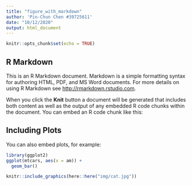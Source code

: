```yaml
---
title: "figure_with_markdown"
author: 'Pin-Chun Chen #39725611'
date: "10/12/2020"
output: html_document
---
```


```r
knitr::opts_chunk$set(echo = TRUE)
```

## R Markdown

This is an R Markdown document. Markdown is a simple formatting syntax for authoring HTML, PDF, and MS Word documents. For more details on using R Markdown see <http://rmarkdown.rstudio.com>.

When you click the **Knit** button a document will be generated that includes both content as well as the output of any embedded R code chunks within the document. You can embed an R code chunk like this:

## Including Plots

You can also embed plots, for example:

```r
library(ggplot2)
ggplot(mtcars, aes(x = am)) +
  geom_bar()
```

```r
knitr::include_graphics(here::here("img/cat.jpg"))
```
